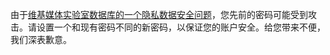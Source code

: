 由于[[meta:October_2013_private_data_security_issue/zh|维基媒体实验室数据库的一个隐私数据安全问题]]，您先前的密码可能受到攻击。请设置一个和现有密码不同的新密码，以保证您的账户安全。给您带来不便，我们深表歉意。